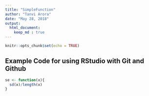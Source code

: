 ---
title: "SimpleFunction"
author: "Tanvi Arora"
date: "May 28, 2018"
output: 
  html_document:
    keep_md : true
---

```{r setup, include=FALSE}
knitr::opts_chunk$set(echo = TRUE)
```

## Example Code for using RStudio with Git and Github

```{r}

se <- function(x){
  sd(x)/length(x)
}
```